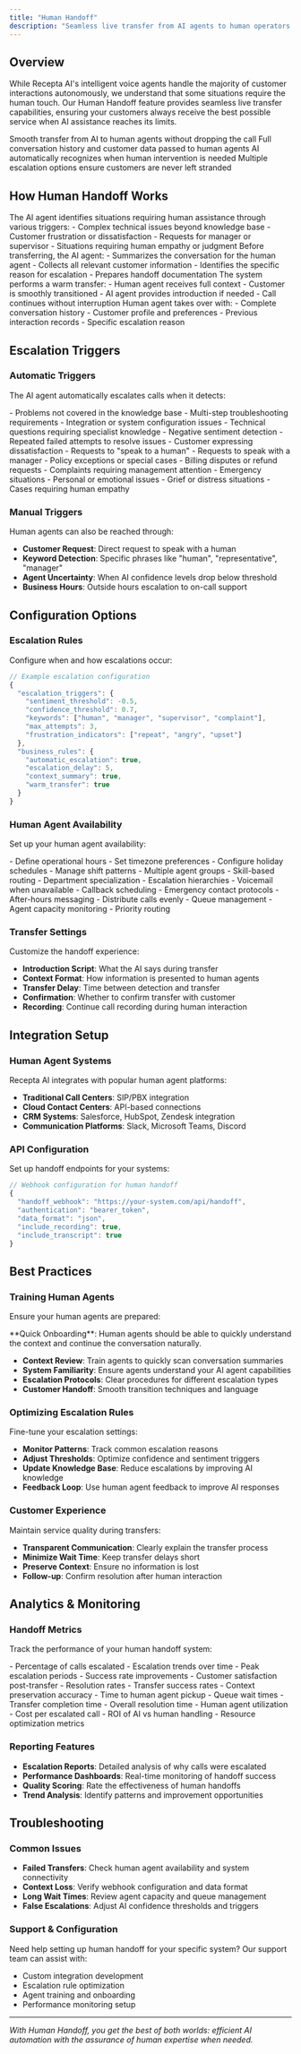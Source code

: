 ```yaml
---
title: "Human Handoff"
description: "Seamless live transfer from AI agents to human operators when complex assistance is needed"
---
```


## Overview

While Recepta AI's intelligent voice agents handle the majority of customer interactions autonomously, we understand that some situations require the human touch. Our Human Handoff feature provides seamless live transfer capabilities, ensuring your customers always receive the best possible service when AI assistance reaches its limits.

<CardGroup cols={2}>
  <Card title="Seamless Transition" icon="arrow-right">
    Smooth transfer from AI to human agents without dropping the call
  </Card>
  <Card title="Context Preservation" icon="memory">
    Full conversation history and customer data passed to human agents
  </Card>
  <Card title="Smart Detection" icon="brain">
    AI automatically recognizes when human intervention is needed
  </Card>
  <Card title="Fallback Protection" icon="shield">
    Multiple escalation options ensure customers are never left stranded
  </Card>
</CardGroup>

## How Human Handoff Works

<Steps>
  <Step title="Escalation Trigger">
    The AI agent identifies situations requiring human assistance through various triggers:
    - Complex technical issues beyond knowledge base
    - Customer frustration or dissatisfaction
    - Requests for manager or supervisor
    - Situations requiring human empathy or judgment
  </Step>
  <Step title="Preparation & Context">
    Before transferring, the AI agent:
    - Summarizes the conversation for the human agent
    - Collects all relevant customer information
    - Identifies the specific reason for escalation
    - Prepares handoff documentation
  </Step>
  <Step title="Live Transfer">
    The system performs a warm transfer:
    - Human agent receives full context
    - Customer is smoothly transitioned
    - AI agent provides introduction if needed
    - Call continues without interruption
  </Step>
  <Step title="Human Interaction">
    Human agent takes over with:
    - Complete conversation history
    - Customer profile and preferences
    - Previous interaction records
    - Specific escalation reason
  </Step>
</Steps>

## Escalation Triggers

### Automatic Triggers
The AI agent automatically escalates calls when it detects:

<AccordionGroup>
  <Accordion title="Complex Technical Issues" icon="tools">
    - Problems not covered in the knowledge base
    - Multi-step troubleshooting requirements
    - Integration or system configuration issues
    - Technical questions requiring specialist knowledge
  </Accordion>

  <Accordion title="Customer Frustration" icon="face-frown">
    - Negative sentiment detection
    - Repeated failed attempts to resolve issues
    - Customer expressing dissatisfaction
    - Requests to "speak to a human"
  </Accordion>

  <Accordion title="Policy & Authority Requests" icon="user-tie">
    - Requests to speak with a manager
    - Policy exceptions or special cases
    - Billing disputes or refund requests
    - Complaints requiring management attention
  </Accordion>

  <Accordion title="Sensitive Situations" icon="heart">
    - Emergency situations
    - Personal or emotional issues
    - Grief or distress situations
    - Cases requiring human empathy
  </Accordion>
</AccordionGroup>

### Manual Triggers
Human agents can also be reached through:
- **Customer Request**: Direct request to speak with a human
- **Keyword Detection**: Specific phrases like "human", "representative", "manager"
- **Agent Uncertainty**: When AI confidence levels drop below threshold
- **Business Hours**: Outside hours escalation to on-call support

## Configuration Options

### Escalation Rules
Configure when and how escalations occur:

```javascript
// Example escalation configuration
{
  "escalation_triggers": {
    "sentiment_threshold": -0.5,
    "confidence_threshold": 0.7,
    "keywords": ["human", "manager", "supervisor", "complaint"],
    "max_attempts": 3,
    "frustration_indicators": ["repeat", "angry", "upset"]
  },
  "business_rules": {
    "automatic_escalation": true,
    "escalation_delay": 5,
    "context_summary": true,
    "warm_transfer": true
  }
}
```

### Human Agent Availability
Set up your human agent availability:

<CardGroup cols={2}>
  <Card title="Business Hours" icon="clock">
    - Define operational hours
    - Set timezone preferences
    - Configure holiday schedules
    - Manage shift patterns
  </Card>
  <Card title="Agent Pools" icon="users">
    - Multiple agent groups
    - Skill-based routing
    - Department specialization
    - Escalation hierarchies
  </Card>
  <Card title="Fallback Options" icon="life-ring">
    - Voicemail when unavailable
    - Callback scheduling
    - Emergency contact protocols
    - After-hours messaging
  </Card>
  <Card title="Load Balancing" icon="scale">
    - Distribute calls evenly
    - Queue management
    - Agent capacity monitoring
    - Priority routing
  </Card>
</CardGroup>

### Transfer Settings
Customize the handoff experience:

- **Introduction Script**: What the AI says during transfer
- **Context Format**: How information is presented to human agents
- **Transfer Delay**: Time between detection and transfer
- **Confirmation**: Whether to confirm transfer with customer
- **Recording**: Continue call recording during human interaction

## Integration Setup

### Human Agent Systems
Recepta AI integrates with popular human agent platforms:

- **Traditional Call Centers**: SIP/PBX integration
- **Cloud Contact Centers**: API-based connections
- **CRM Systems**: Salesforce, HubSpot, Zendesk integration
- **Communication Platforms**: Slack, Microsoft Teams, Discord

### API Configuration
Set up handoff endpoints for your systems:

```javascript
// Webhook configuration for human handoff
{
  "handoff_webhook": "https://your-system.com/api/handoff",
  "authentication": "bearer_token",
  "data_format": "json",
  "include_recording": true,
  "include_transcript": true
}
```

## Best Practices

### Training Human Agents
Ensure your human agents are prepared:

<Tip>
  **Quick Onboarding**: Human agents should be able to quickly understand the context and continue the conversation naturally.
</Tip>

- **Context Review**: Train agents to quickly scan conversation summaries
- **System Familiarity**: Ensure agents understand your AI agent capabilities
- **Escalation Protocols**: Clear procedures for different escalation types
- **Customer Handoff**: Smooth transition techniques and language

### Optimizing Escalation Rules
Fine-tune your escalation settings:

- **Monitor Patterns**: Track common escalation reasons
- **Adjust Thresholds**: Optimize confidence and sentiment triggers
- **Update Knowledge Base**: Reduce escalations by improving AI knowledge
- **Feedback Loop**: Use human agent feedback to improve AI responses

### Customer Experience
Maintain service quality during transfers:

- **Transparent Communication**: Clearly explain the transfer process
- **Minimize Wait Time**: Keep transfer delays short
- **Preserve Context**: Ensure no information is lost
- **Follow-up**: Confirm resolution after human interaction

## Analytics & Monitoring

### Handoff Metrics
Track the performance of your human handoff system:

<CardGroup cols={2}>
  <Card title="Escalation Rate" icon="percentage">
    - Percentage of calls escalated
    - Escalation trends over time
    - Peak escalation periods
    - Success rate improvements
  </Card>
  <Card title="Transfer Quality" icon="star">
    - Customer satisfaction post-transfer
    - Resolution rates
    - Transfer success rates
    - Context preservation accuracy
  </Card>
  <Card title="Response Times" icon="stopwatch">
    - Time to human agent pickup
    - Queue wait times
    - Transfer completion time
    - Overall resolution time
  </Card>
  <Card title="Cost Analysis" icon="calculator">
    - Human agent utilization
    - Cost per escalated call
    - ROI of AI vs human handling
    - Resource optimization metrics
  </Card>
</CardGroup>

### Reporting Features
- **Escalation Reports**: Detailed analysis of why calls were escalated
- **Performance Dashboards**: Real-time monitoring of handoff success
- **Quality Scoring**: Rate the effectiveness of human handoffs
- **Trend Analysis**: Identify patterns and improvement opportunities

## Troubleshooting

### Common Issues
- **Failed Transfers**: Check human agent availability and system connectivity
- **Context Loss**: Verify webhook configuration and data format
- **Long Wait Times**: Review agent capacity and queue management
- **False Escalations**: Adjust AI confidence thresholds and triggers

### Support & Configuration
Need help setting up human handoff for your specific system? Our support team can assist with:

- Custom integration development
- Escalation rule optimization
- Agent training and onboarding
- Performance monitoring setup

---

*With Human Handoff, you get the best of both worlds: efficient AI automation with the assurance of human expertise when needed.*